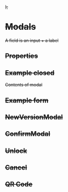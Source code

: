 




<Meta title="Components/Modal" component={Modal} />


  <div
    style={{
      display: "flex",
      justifyContent: "flex-start",
      alignItems: "center",
      flexWrap: "wrap",
      gap: "1rem",
      position: "absolute",
      height: "100%",
      width: "100%",
    }}
  >
    <S />
  </div>
);

# Modals

A field is an input + a label

## Properties

<ArgsTable of={Modal} />

## Example closed

<Canvas>
  <Story name="Modal" decorators={[Decorator]}>
    <Modal>Contents of modal</Modal>
  </Story>
</Canvas>



## Example form

<Canvas>
  <Story name="Modal form" decorators={[Decorator]}>
   <MultiSectionModal />
  </Story>
</Canvas>

## NewVersionModal

<Canvas>
  <Story name="NewVersionModal" decorators={[Decorator]}>
   <NewVersionModal />
  </Story>
</Canvas>

## ConfirmModal

<Canvas>
  <Story name="ConfirmModal" decorators={[Decorator]}>
   <ConfirmModal />
  </Story>
</Canvas>

## Unlock

<Canvas>
  <Story name="Unlock" decorators={[Decorator]}>
   <UnlockModal />
  </Story>
</Canvas>

## Cancel

<Canvas>
  <Story name="Cancel" decorators={[Decorator]}>
   <CancelModal />
  </Story>
</Canvas>


## QR Code

<Canvas>
  <Story name="Attach QR" decorators={[Decorator]}>
   <AttachQR />
  </Story>
</Canvas>


